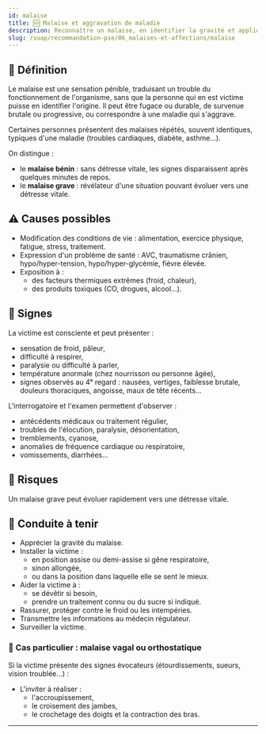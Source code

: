 ---
id: malaise
title: 🆘 Malaise et aggravation de maladie
description: Reconnaître un malaise, en identifier la gravité et appliquer la conduite à tenir
slug: /suap/recommandation-pse/06_malaises-et-affections/malaise
---

## 🧠 Définition

Le malaise est une sensation pénible, traduisant un trouble du fonctionnement de l'organisme, sans que la personne qui en est victime puisse en identifier l'origine. Il peut être fugace ou durable, de survenue brutale ou progressive, ou correspondre à une maladie qui s'aggrave.

Certaines personnes présentent des malaises répétés, souvent identiques, typiques d'une maladie (troubles cardiaques, diabète, asthme...).

On distingue :

- le **malaise bénin** : sans détresse vitale, les signes disparaissent après quelques minutes de repos.
- le **malaise grave** : révélateur d'une situation pouvant évoluer vers une détresse vitale.

## ⚠️ Causes possibles

- Modification des conditions de vie : alimentation, exercice physique, fatigue, stress, traitement.
- Expression d'un problème de santé : AVC, traumatisme crânien, hypo/hyper-tension, hypo/hyper-glycémie, fièvre élevée.
- Exposition à :
  - des facteurs thermiques extrêmes (froid, chaleur),
  - des produits toxiques (CO, drogues, alcool...).

## 🔎 Signes

La victime est consciente et peut présenter :

- sensation de froid, pâleur,
- difficulté à respirer,
- paralysie ou difficulté à parler,
- température anormale (chez nourrisson ou personne âgée),
- signes observés au 4ᵉ regard : nausées, vertiges, faiblesse brutale, douleurs thoraciques, angoisse, maux de tête récents...

L'interrogatoire et l'examen permettent d'observer :

- antécédents médicaux ou traitement régulier,
- troubles de l'élocution, paralysie, désorientation,
- tremblements, cyanose,
- anomalies de fréquence cardiaque ou respiratoire,
- vomissements, diarrhées...

## 🔁 Risques

Un malaise grave peut évoluer rapidement vers une détresse vitale.

## 🚨 Conduite à tenir

- Apprécier la gravité du malaise.
- Installer la victime :
  - en position assise ou demi-assise si gêne respiratoire,
  - sinon allongée,
  - ou dans la position dans laquelle elle se sent le mieux.
- Aider la victime à :
  - se dévêtir si besoin,
  - prendre un traitement connu ou du sucre si indiqué.
- Rassurer, protéger contre le froid ou les intempéries.
- Transmettre les informations au médecin régulateur.
- Surveiller la victime.

### 🧩 Cas particulier : malaise vagal ou orthostatique

Si la victime présente des signes évocateurs (étourdissements, sueurs, vision troublée…) :

- L'inviter à réaliser :
  - l'accroupissement,
  - le croisement des jambes,
  - le crochetage des doigts et la contraction des bras.

---
